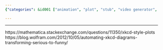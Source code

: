 ```yaml
---
{"categories": &id001 ["animation", "plot", "stub", "video generator", "video styles", "wolfram"], "category": "Mathematica", "date": "2022-08-03 04:54:43", "description": "This content delves into the process of creating xkcd-like plots and characters using Mathematica or Wolfram Language, as exemplified by links to Stack Exchange and a Wolfram blog post.", "tags": *id001, "title": "Interesting xkcd style plots and characters generator in Mathematica/Wolfram Language"}

---
```


------
https://mathematica.stackexchange.com/questions/11350/xkcd-style-plots
https://blog.wolfram.com/2012/10/05/automating-xkcd-diagrams-transforming-serious-to-funny/
